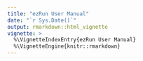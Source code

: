 ```yaml
---
title: "ezRun User Manual"
date: "`r Sys.Date()`"
output: rmarkdown::html_vignette
vignette: >
  %\VignetteIndexEntry{ezRun User Manual}
  %\VignetteEngine{knitr::rmarkdown}
---
```



